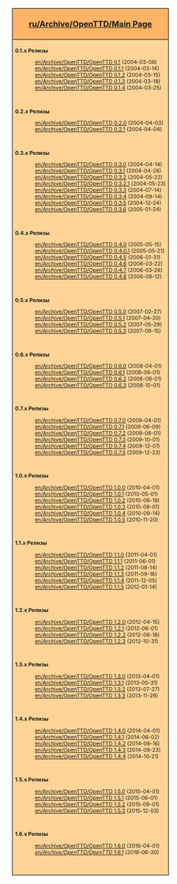 <div style="float:right; padding-left:12px; background:#ffffff;">
<div style="border:1px solid #000000; background:#ffb466; padding:5px; -moz-border-radius-topleft:5px; -moz-border-radius-topright:5px; font-size: 12pt;">
<center><strong><font size="3">[[ru/Archive/OpenTTD/Main Page]]</font></strong></center></div>
<div style="border:1px solid black; border-top-width: 0px; background:#ffd496; padding:5px; -moz-border-radius-bottomleft:5px; -moz-border-radius-bottomright:8px; font-size: 8pt;">

<div class="mw-collapsible {{#ifeq:{{{expand}}}|0.1| |mw-collapsed}}">
'''0.1.x Релизы'''
<div class="mw-collapsible-content" style="clear:both">
:[[en/Archive/OpenTTD/OpenTTD 0.1]] (2004-03-06)
:[[en/Archive/OpenTTD/OpenTTD 0.1.1]] (2004-03-14)
:[[en/Archive/OpenTTD/OpenTTD 0.1.2]] (2004-03-15)
:[[en/Archive/OpenTTD/OpenTTD 0.1.3]] (2004-03-18)
:[[en/Archive/OpenTTD/OpenTTD 0.1.4]] (2004-03-25)
<br/>
</div>
</div>

<div class="mw-collapsible {{#ifeq:{{{expand}}}|0.2| |mw-collapsed}}" style="clear:both">
'''0.2.x Релизы'''
<div class="mw-collapsible-content">
:[[en/Archive/OpenTTD/OpenTTD 0.2.0]] (2004-04-03)
:[[en/Archive/OpenTTD/OpenTTD 0.2.1]] (2004-04-04)
<br/>
</div>
</div>

<div class="mw-collapsible {{#ifeq:{{{expand}}}|0.3| |mw-collapsed}}" style="clear:both">
'''0.3.x Релизы'''
<div class="mw-collapsible-content">
:[[en/Archive/OpenTTD/OpenTTD 0.3.0]] (2004-04-14)
:[[en/Archive/OpenTTD/OpenTTD 0.3.1]] (2004-04-26)
:[[en/Archive/OpenTTD/OpenTTD 0.3.2]] (2004-05-22)
:[[en/Archive/OpenTTD/OpenTTD 0.3.2.1]] (2004-05-23)
:[[en/Archive/OpenTTD/OpenTTD 0.3.3]] (2004-07-14)
:[[en/Archive/OpenTTD/OpenTTD 0.3.4]] (2004-09-14)
:[[en/Archive/OpenTTD/OpenTTD 0.3.5]] (2004-12-24)
:[[en/Archive/OpenTTD/OpenTTD 0.3.6]] (2005-01-24)
<br/>
</div>
</div>

<div class="mw-collapsible {{#ifeq:{{{expand}}}|0.4| |mw-collapsed}}" style="clear:both">
'''0.4.x Релизы'''
<div class="mw-collapsible-content">
:[[en/Archive/OpenTTD/OpenTTD 0.4.0]] (2005-05-15)
:[[en/Archive/OpenTTD/OpenTTD 0.4.0.1]] (2005-05-21)
:[[en/Archive/OpenTTD/OpenTTD 0.4.5]] (2006-01-31)
:[[en/Archive/OpenTTD/OpenTTD 0.4.6]] (2006-03-22)
:[[en/Archive/OpenTTD/OpenTTD 0.4.7]] (2006-03-26)
:[[en/Archive/OpenTTD/OpenTTD 0.4.8]] (2006-08-12)
<br/>
</div>
</div>

<div class="mw-collapsible {{#ifeq:{{{expand}}}|0.5| |mw-collapsed}}" style="clear:both">
'''0.5.x Релизы'''
<div class="mw-collapsible-content">
:[[en/Archive/OpenTTD/OpenTTD 0.5.0]] (2007-02-27)
:[[en/Archive/OpenTTD/OpenTTD 0.5.1]] (2007-04-20)
:[[en/Archive/OpenTTD/OpenTTD 0.5.2]] (2007-05-29)
:[[en/Archive/OpenTTD/OpenTTD 0.5.3]] (2007-09-15)
<br/>
</div>
</div>

<div class="mw-collapsible {{#ifeq:{{{expand}}}|0.6| |mw-collapsed}}" style="clear:both">
'''0.6.x Релизы'''
<div class="mw-collapsible-content">
:[[en/Archive/OpenTTD/OpenTTD 0.6.0]] (2008-04-01)
:[[en/Archive/OpenTTD/OpenTTD 0.6.1]] (2008-06-01)
:[[en/Archive/OpenTTD/OpenTTD 0.6.2]] (2008-08-01)
:[[en/Archive/OpenTTD/OpenTTD 0.6.3]] (2008-10-01)
<br/>
</div>
</div>

<div class="mw-collapsible {{#ifeq:{{{expand}}}|0.7| |mw-collapsed}}" style="clear:both">
'''0.7.x Релизы'''
<div class="mw-collapsible-content">
:[[en/Archive/OpenTTD/OpenTTD 0.7.0]] (2009-04-01)
:[[en/Archive/OpenTTD/OpenTTD 0.7.1]] (2009-06-09)
:[[en/Archive/OpenTTD/OpenTTD 0.7.2]] (2009-08-01)
:[[en/Archive/OpenTTD/OpenTTD 0.7.3]] (2009-10-01)
:[[en/Archive/OpenTTD/OpenTTD 0.7.4]] (2009-12-01)
:[[en/Archive/OpenTTD/OpenTTD 0.7.5]] (2009-12-23)
<br/>
</div>
</div>

<div class="mw-collapsible {{#ifeq:{{{expand}}}|1.0| |mw-collapsed}}" style="clear:both">
'''1.0.x Релизы'''
<div class="mw-collapsible-content">
:[[en/Archive/OpenTTD/OpenTTD 1.0.0]] (2010-04-01)
:[[en/Archive/OpenTTD/OpenTTD 1.0.1]] (2010-05-01)
:[[en/Archive/OpenTTD/OpenTTD 1.0.2]] (2010-06-19)
:[[en/Archive/OpenTTD/OpenTTD 1.0.3]] (2010-08-01)
:[[en/Archive/OpenTTD/OpenTTD 1.0.4]] (2010-09-14)
:[[en/Archive/OpenTTD/OpenTTD 1.0.5]] (2010-11-20)
<br/>
</div>
</div>

<div class="mw-collapsible {{#ifeq:{{{expand}}}|1.1| |mw-collapsed}}" style="clear:both">
'''1.1.x Релизы'''
<div class="mw-collapsible-content">
:[[en/Archive/OpenTTD/OpenTTD 1.1.0]] (2011-04-01)
:[[en/Archive/OpenTTD/OpenTTD 1.1.1]] (2011-06-01)
:[[en/Archive/OpenTTD/OpenTTD 1.1.2]] (2011-08-14)
:[[en/Archive/OpenTTD/OpenTTD 1.1.3]] (2011-09-16)
:[[en/Archive/OpenTTD/OpenTTD 1.1.4]] (2011-12-05)
:[[en/Archive/OpenTTD/OpenTTD 1.1.5]] (2012-01-14)
<br/>
</div>
</div>

<div class="mw-collapsible {{#ifeq:{{{expand}}}|1.2| |mw-collapsed}}" style="clear:both">
'''1.2.x Релизы'''
<div class="mw-collapsible-content">
:[[en/Archive/OpenTTD/OpenTTD 1.2.0]] (2012-04-15)
:[[en/Archive/OpenTTD/OpenTTD 1.2.1]] (2012-06-01)
:[[en/Archive/OpenTTD/OpenTTD 1.2.2]] (2012-06-18)
:[[en/Archive/OpenTTD/OpenTTD 1.2.3]] (2012-10-31)
<br/>
</div>
</div>

<div class="mw-collapsible {{#ifeq:{{{expand}}}|1.3| |mw-collapsed}}" style="clear:both">
'''1.3.x Релизы'''
<div class="mw-collapsible-content">
:[[en/Archive/OpenTTD/OpenTTD 1.3.0]] (2013-04-01)
:[[en/Archive/OpenTTD/OpenTTD 1.3.1]] (2013-05-31)
:[[en/Archive/OpenTTD/OpenTTD 1.3.2]] (2013-07-27)
:[[en/Archive/OpenTTD/OpenTTD 1.3.3]] (2013-11-29)
<br/>
</div>
</div>

<div class="mw-collapsible {{#ifeq:{{{expand}}}|1.4| |mw-collapsed}}" style="clear:both">
'''1.4.x Релизы'''
<div class="mw-collapsible-content">
:[[en/Archive/OpenTTD/OpenTTD 1.4.0]] (2014-04-01)
:[[en/Archive/OpenTTD/OpenTTD 1.4.1]] (2014-06-02)
:[[en/Archive/OpenTTD/OpenTTD 1.4.2]] (2014-08-16)
:[[en/Archive/OpenTTD/OpenTTD 1.4.3]] (2014-09-23)
:[[en/Archive/OpenTTD/OpenTTD 1.4.4]] (2014-10-21)
<br/>
</div>
</div>

<div class="mw-collapsible {{#ifeq:{{{expand}}}|1.5| |mw-collapsed}}" style="clear:both">
'''1.5.x Релизы'''
<div class="mw-collapsible-content">
:[[en/Archive/OpenTTD/OpenTTD 1.5.0]] (2015-04-01)
:[[en/Archive/OpenTTD/OpenTTD 1.5.1]] (2015-06-01)
:[[en/Archive/OpenTTD/OpenTTD 1.5.2]] (2015-09-01)
:[[en/Archive/OpenTTD/OpenTTD 1.5.3]] (2015-12-03)
<br/>
</div>
</div>

<div class="mw-collapsible {{#ifeq:{{{expand|1.6}}}|1.6| |mw-collapsed}}" style="clear:both">
'''1.6.x Релизы'''
:[[en/Archive/OpenTTD/OpenTTD 1.6.0]] (2016-04-01)
:''[[en/Archive/OpenTTD/OpenTTD 1.6.1]] (2016-06-30)''
<br/>
</div>
</div>

</div>
</div>